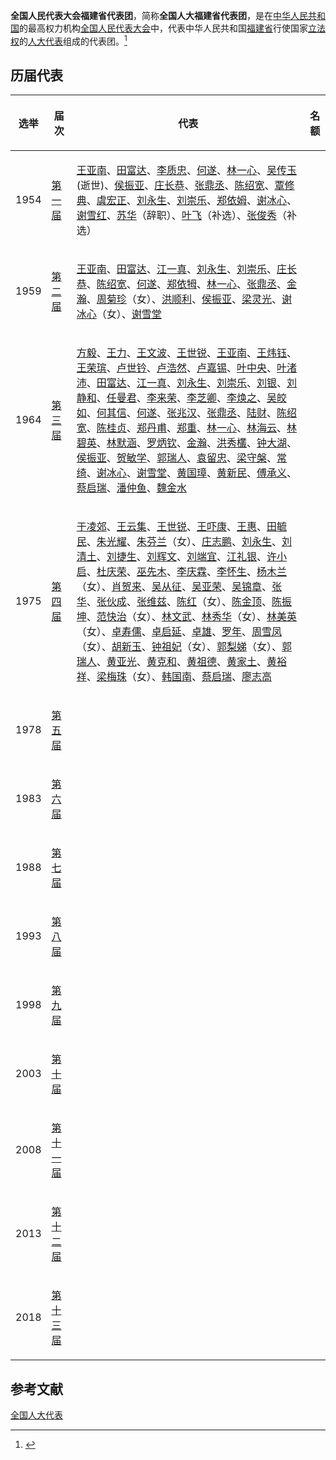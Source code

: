 {{Pathnav|全国人民代表大会|全国人民代表大会代表}}
{{Infobox constituency
|name              = 福建省代表团
|type              = [[全国人民代表大会|全国人民代表大会]]
|constituency_link = 
|parl_name         = <!-- name of the law making body -->
|map1              = 
|map_size          = 
|image             = 
|map_entity        = 
|map_year          = 
|caption           = 
|district_label    = [[选区|选举单位]]
|district          = 
|region_label      = [[选举人|选举人]]数量
|region            = 
|population        = 
|electorate        = 
|towns             = 
|future            = 
|year              = 1954年
|abolished_label   = 
|abolished         = 
|members_label     = 代表团团长
|members           = 
|seats             = 
|elects_howmany    = 
|local_council_label = [[地方各级人民代表大会|省级人大]]
|local_council     = [[福建省人民代表大会|福建省人民代表大会]]
|next              = 
|previous          = 
|blank1_name       = 选举方式
|blank1_info       = 人大选举产生
}}
'''全国人民代表大会福建省代表团'''，简称'''全国人大福建省代表团'''，是在[[中华人民共和国|中华人民共和国]]的最高权力机构[[全国人民代表大会|全国人民代表大会]]中，代表中华人民共和国[[福建省|福建省]]行使国家[[立法权|立法权]]的[[人大代表|人大代表]]组成的代表团。<ref>{{Cite book|title=中华人民共和国职官志|author=何虎生, 李耀东, 向常福主编|publisher=中国社会出版社|year=2003|isbn=9787800883934|location=北京|pages=}}</ref>

== 历届代表 ==
{| class="wikitable"
|-
! style="width: 5%" |选举
! style="width: 8%" |届次
! 代表
! 名额
|-
! 1954
! [[第一届全国人民代表大会代表名单|第一届]]
| [[王亚南|王亚南]]、[[田富达|田富达]]、[[李质忠|李质忠]]、[[何遂|何遂]]、[[林一心|林一心]]、[[吴传玉|吴传玉]](逝世)、[[侯振亚|侯振亚]]、[[庄长恭|庄长恭]]、[[张鼎丞|张鼎丞]]、[[陈绍宽|陈绍宽]]、[[覃修典|覃修典]]、[[虞宏正|虞宏正]]、[[刘永生_(1904年)|刘永生]]、[[刘崇乐|刘崇乐]]、[[郑依姆|郑依姆]]、[[谢冰心|谢冰心]]、[[谢雪红|谢雪红]]、[[苏华_(1908年)|苏华]]（辞职）、[[叶飞|叶飞]]（补选）、[[张俊秀|张俊秀]]（补选）
|
|-
! 1959
! [[第二届全国人民代表大会代表名单|第二届]]
| [[王亚南|王亚南]]、[[田富达|田富达]]、[[江一真|江一真]]、[[刘永生_(1904年)|刘永生]]、[[刘崇乐|刘崇乐]]、[[庄长恭|庄长恭]]、[[陈绍宽|陈绍宽]]、[[何遂|何遂]]、[[郑依牳|郑依牳]]、[[林一心|林一心]]、[[张鼎丞|张鼎丞]]、[[金瀚|金瀚]]、[[周菊珍|周菊珍]]（女）、[[洪顺利|洪顺利]]、[[侯振亚|侯振亚]]、[[梁灵光|梁灵光]]、[[谢冰心|谢冰心]]（女）、[[谢雪堂|谢雪堂]]
|
|-
! 1964
! [[第三届全国人民代表大会代表名单|第三届]]
| [[方毅|方毅]]、[[王力|王力]]、[[王文波_(1917年)|王文波]]、[[王世锐|王世锐]]、[[王亚南|王亚南]]、[[王炜钰|王炜钰]]、[[王荣瑸|王荣瑸]]、[[卢世钤|卢世钤]]、[[卢浩然|卢浩然]]、[[卢嘉锡|卢嘉锡]]、[[叶中央|叶中央]]、[[叶渚沛|叶渚沛]]、[[田富达|田富达]]、[[江一真|江一真]]、[[刘永生_(1904年)|刘永生]]、[[刘崇乐|刘崇乐]]、[[刘银|刘银]]、[[刘静和|刘静和]]、[[任曼君|任曼君]]、[[李来荣|李来荣]]、[[李芝卿|李芝卿]]、[[李焕之|李焕之]]、[[吴皎如|吴皎如]]、[[何其信|何其信]]、[[何遂|何遂]]、[[张兆汉|张兆汉]]、[[张鼎丞|张鼎丞]]、[[陆财|陆财]]、[[陈绍宽|陈绍宽]]、[[陈桂贞|陈桂贞]]、[[郑丹甫|郑丹甫]]、[[郑重|郑重]]、[[林一心|林一心]]、[[林海云|林海云]]、[[林碧英|林碧英]]、[[林默涵|林默涵]]、[[罗炳钦|罗炳钦]]、[[金瀚|金瀚]]、[[洪秀欉|洪秀欉]]、[[钟大湖|钟大湖]]、[[侯振亚|侯振亚]]、[[贺敏学|贺敏学]]、[[郭瑞人|郭瑞人]]、[[袁留忠|袁留忠]]、[[梁守槃|梁守槃]]、[[常绮|常绮]]、[[谢冰心|谢冰心]]、[[谢雪堂|谢雪堂]]、[[黄国璋|黄国璋]]、[[黄新民|黄新民]]、[[傅承义|傅承义]]、[[蔡启瑞|蔡启瑞]]、[[潘仲鱼|潘仲鱼]]、[[魏金水|魏金水]]
|
|-
! 1975
! [[第四届全国人民代表大会代表名单|第四届]]
| [[于凌郊|于凌郊]]、[[王云集|王云集]]、[[王世锐|王世锐]]、[[王吓康|王吓康]]、[[王惠|王惠]]、[[田毓民|田毓民]]、[[朱光耀|朱光耀]]、[[朱芬兰|朱芬兰]]（女）、[[庄志鹏|庄志鹏]]、[[刘永生_(1904年)|刘永生]]、[[刘清土|刘清土]]、[[刘捷生|刘捷生]]、[[刘辉文|刘辉文]]、[[刘端宜|刘端宜]]、[[江礼银|江礼银]]、[[许小启|许小启]]、[[杜庆荣|杜庆荣]]、[[巫先木|巫先木]]、[[李庆霖|李庆霖]]、[[李怀生|李怀生]]、[[杨木兰|杨木兰]]（女）、[[肖贺来|肖贺来]]、[[吴从征|吴从征]]、[[吴亚荣|吴亚荣]]、[[吴锦章|吴锦章]]、[[张华|张华]]、[[张伙成|张伙成]]、[[张维兹|张维兹]]、[[陈红|陈红]]（女）、[[陈金顶|陈金顶]]、[[陈振坤|陈振坤]]、[[范快治|范快治]]（女）、[[林文武|林文武]]、[[林秀华|林秀华]]（女）、[[林美英|林美英]]（女）、[[卓寿儒|卓寿儒]]、[[卓启延|卓启延]]、[[卓雄|卓雄]]、[[罗年|罗年]]、[[周雪凤|周雪凤]]（女）、[[胡新玉|胡新玉]]、[[钟祖妃|钟祖妃]]（女）、[[郭梨娣|郭梨娣]]（女）、[[郭瑞人|郭瑞人]]、[[黄亚光|黄亚光]]、[[黄克和|黄克和]]、[[黄祖德|黄祖德]]、[[黄家土|黄家土]]、[[黄裕祥|黄裕祥]]、[[梁梅珠|梁梅珠]]（女）、[[韩国南|韩国南]]、[[蔡启瑞|蔡启瑞]]、[[廖志高|廖志高]]
|
|-
! 1978
! [[第五届全国人民代表大会代表名单|第五届]]
|
|
|-
! 1983
! [[第六届全国人民代表大会代表名单|第六届]]
|
|
|-
! 1988
! [[第七届全国人民代表大会代表名单|第七届]]
|
|
|-
! 1993
! [[第八届全国人民代表大会代表名单|第八届]]
|
|
|-
! 1998
! [[第九届全国人民代表大会代表名单|第九届]]
|
|
|-
! 2003
! [[第十届全国人民代表大会代表名单|第十届]]
|

|
|-
! 2008
! [[第十一届全国人民代表大会代表名单|第十一届]]
|
|
|-
! 2013
! [[第十二届全国人民代表大会代表名单|第十二届]]
|
|
|-
! 2018
! [[第十三届全国人民代表大会代表名单|第十三届]]
|
|
|}

== 参考文献 ==
{{Reflist|2}}

{{NPC}}
{{全国人民代表大会代表团}}

[[Category:全国人大代表|]]
